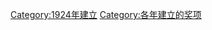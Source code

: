 {{cat topic in year| topic=建立的奖项|year=1924}}
[[Category:1924年建立|Category:1924年建立]]
[[Category:各年建立的奖项|Category:各年建立的奖项]]